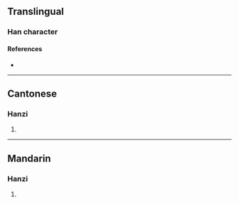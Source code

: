 {{character info}}
==Translingual==

===Han character===
{{Han char|rn=64|rad=手|as=12|sn=15|four=53050|canj=QJJI|ids=⿰扌戟}}

====References====
* {{Han ref|kx=0455.040|dkj=12720|dj=0804.100|hdz=31954.040|uh=64A0|ud=25760|bh=E5B0|bd=58800}}

----

==Cantonese==

===Hanzi===
{{yue-hanzi|jyut=[[gik1]]|y=gik1}}

# {{rfdef|yue|sort=手12}}

----

==Mandarin==

===Hanzi===
{{cmn-hanzi|pin=[[jǐ]] ([[ji3]])|wg=chi<sup>3</sup>}}

# {{rfdef|cmn|sort=手12}}